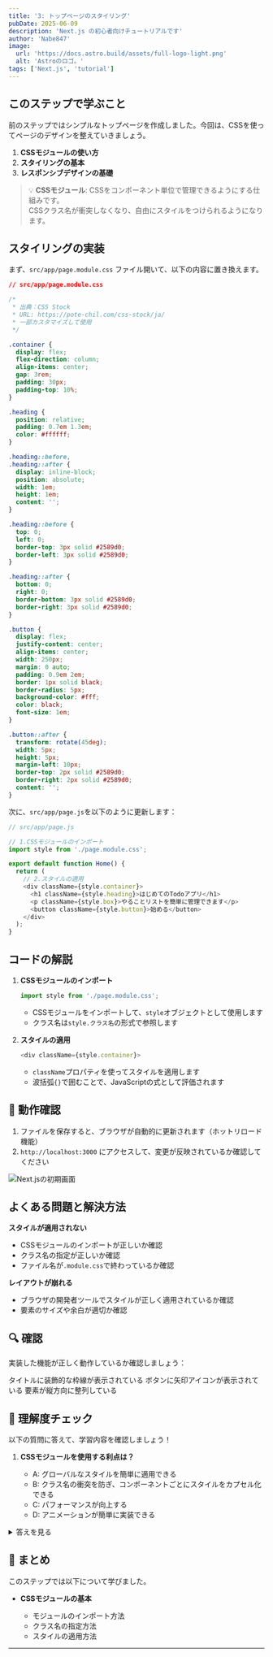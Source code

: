 ```yaml
---
title: '3: トップページのスタイリング'
pubDate: 2025-06-09
description: 'Next.js の初心者向けチュートリアルです'
author: 'Nabe847'
image:
  url: 'https://docs.astro.build/assets/full-logo-light.png'
  alt: 'Astroのロゴ。'
tags: ['Next.js', 'tutorial']
---
```


## このステップで学ぶこと

前のステップではシンプルなトップページを作成しました。今回は、CSSを使ってページのデザインを整えていきましょう。

1. **CSSモジュールの使い方**
2. **スタイリングの基本**
3. **レスポンシブデザインの基礎**

> 💡 **CSSモジュール**: CSSをコンポーネント単位で管理できるようにする仕組みです。  
> CSSクラス名が衝突しなくなり、自由にスタイルをつけられるようになります。

## スタイリングの実装

まず、`src/app/page.module.css` ファイル開いて、以下の内容に置き換えます。  

```css
// src/app/page.module.css

/* 
 * 出典：CSS Stock
 * URL: https://pote-chil.com/css-stock/ja/
 * 一部カスタマイズして使用
 */

.container {
  display: flex;
  flex-direction: column;
  align-items: center;
  gap: 3rem;
  padding: 30px;
  padding-top: 10%;
}

.heading {
  position: relative;
  padding: 0.7em 1.3em;
  color: #ffffff;
}

.heading::before,
.heading::after {
  display: inline-block;
  position: absolute;
  width: 1em;
  height: 1em;
  content: '';
}

.heading::before {
  top: 0;
  left: 0;
  border-top: 3px solid #2589d0;
  border-left: 3px solid #2589d0;
}

.heading::after {
  bottom: 0;
  right: 0;
  border-bottom: 3px solid #2589d0;
  border-right: 3px solid #2589d0;
}

.button {
  display: flex;
  justify-content: center;
  align-items: center;
  width: 250px;
  margin: 0 auto;
  padding: 0.9em 2em;
  border: 1px solid black;
  border-radius: 5px;
  background-color: #fff;
  color: black;
  font-size: 1em;
}

.button::after {
  transform: rotate(45deg);
  width: 5px;
  height: 5px;
  margin-left: 10px;
  border-top: 2px solid #2589d0;
  border-right: 2px solid #2589d0;
  content: '';
}
```

次に、`src/app/page.js`を以下のように更新します：

```javascript
// src/app/page.js

// 1.CSSモジュールのインポート
import style from './page.module.css';

export default function Home() {
  return (
    // 2.スタイルの適用
    <div className={style.container}>
      <h1 className={style.heading}>はじめてのTodoアプリ</h1>
      <p className={style.box}>やることリストを簡単に管理できます</p>
      <button className={style.button}>始める</button>
    </div>
  );
}
```

## コードの解説

1. **CSSモジュールのインポート**

   ```javascript
   import style from './page.module.css';
   ```

   - CSSモジュールをインポートして、`style`オブジェクトとして使用します
   - クラス名は`style.クラス名`の形式で参照します

2. **スタイルの適用**

   ```javascript
   <div className={style.container}>
   ```

   - `className`プロパティを使ってスタイルを適用します
   - 波括弧`{}`で囲むことで、JavaScriptの式として評価されます

## 🚀 動作確認

1. ファイルを保存すると、ブラウザが自動的に更新されます（ホットリロード機能）
2. `http://localhost:3000` にアクセスして、変更が反映されているか確認してください

![Next.jsの初期画面](../../../assets/step3-styled-top-page.png)

## よくある問題と解決方法

**スタイルが適用されない**

- CSSモジュールのインポートが正しいか確認
- クラス名の指定が正しいか確認
- ファイル名が`.module.css`で終わっているか確認

**レイアウトが崩れる**

- ブラウザの開発者ツールでスタイルが正しく適用されているか確認
- 要素のサイズや余白が適切か確認

## 🔍 確認

実装した機能が正しく動作しているか確認しましょう：


<div>
  <ChecklistItem client:load id="step3-point1">
    タイトルに装飾的な枠線が表示されている
  </ChecklistItem>
  <ChecklistItem client:load id="step3-point2">
    ボタンに矢印アイコンが表示されている
  </ChecklistItem>
  <ChecklistItem client:load id="step3-point3">
    要素が縦方向に整列している
  </ChecklistItem>
</div>

## 🎯 理解度チェック

以下の質問に答えて、学習内容を確認しましょう！

1. **CSSモジュールを使用する利点は？**

   - A: グローバルなスタイルを簡単に適用できる
   - B: クラス名の衝突を防ぎ、コンポーネントごとにスタイルをカプセル化できる
   - C: パフォーマンスが向上する
   - D: アニメーションが簡単に実装できる

<details>
<summary>答えを見る</summary>

   **答え: B: クラス名の衝突を防ぎ、コンポーネントごとにスタイルをカプセル化できる**

   - CSSモジュールは、コンポーネント単位でスタイルを管理できるため、クラス名の衝突を防ぐことができます
   - これにより、大規模なアプリケーションでもスタイルの管理が容易になります
</details>

## 📝 まとめ

このステップでは以下について学びました。

- **CSSモジュールの基本**

  - モジュールのインポート方法
  - クラス名の指定方法
  - スタイルの適用方法

---
